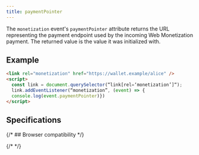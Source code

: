 ```yaml
---
title: paymentPointer
---
```



The `monetization` event's `paymentPointer` attribute returns the URL representing the payment endpoint used by the incoming Web Monetization payment. The returned value is the value it was initialized with.

## Example

```html
<link rel="monetization" href="https://wallet.example/alice" />
<script>
  const link = document.querySelector(“link[rel=‘monetization’]“);
  link.addEventListener(“monetization”, (event) => {
  console.log(event.paymentPointer)})
</script>
```

## Specifications

<Specification anchor='paymentpointer-attribute' />

{/* ## Browser compatibility */}

{/* <BrowserCompat json={data} /> */}
